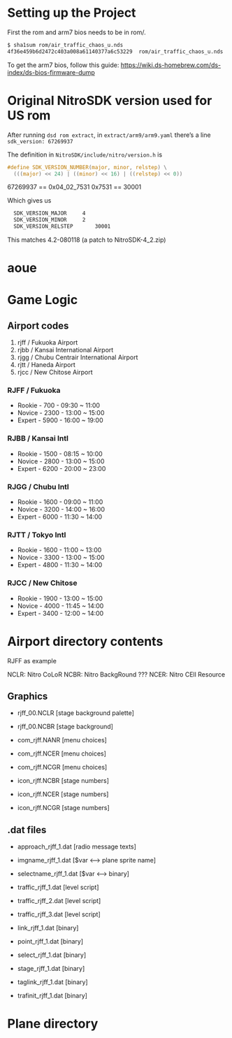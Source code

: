 
# Setting up the Project

First the rom and arm7 bios needs to be in rom/.

```.txt
$ sha1sum rom/air_traffic_chaos_u.nds
4f36e459b6d2472c403a008a61140377a6c53229  rom/air_traffic_chaos_u.nds
```

To get the arm7 bios, follow this guide:
<https://wiki.ds-homebrew.com/ds-index/ds-bios-firmware-dump>











# Original NitroSDK version used for US rom 

After running `dsd rom extract`, in `extract/arm9/arm9.yaml`
there's a line `sdk_version: 67269937`

The definition in `NitroSDK/include/nitro/version.h` is

```.c
#define SDK_VERSION_NUMBER(major, minor, relstep) \
  (((major) << 24) | ((minor) << 16) | ((relstep) << 0))
```

67269937 == 0x04_02_7531
  0x7531 == 30001

Which gives us

```.txt
  SDK_VERSION_MAJOR		4
  SDK_VERSION_MINOR		2
  SDK_VERSION_RELSTEP		30001
```

This matches 4.2-080118 (a patch to NitroSDK-4_2.zip)













# aoue














# Game Logic

## Airport codes

  1. rjff / Fukuoka Airport
  2. rjbb / Kansai International Airport
  3. rjgg / Chubu Centrair International Airport
  4. rjtt / Haneda Airport
  5. rjcc / New Chitose Airport







### RJFF / Fukuoka

  * Rookie -  700 - 09:30 ~ 11:00
  * Novice - 2300 - 13:00 ~ 15:00
  * Expert - 5900 - 16:00 ~ 19:00

### RJBB / Kansai Intl

  * Rookie - 1500 - 08:15 ~ 10:00
  * Novice - 2800 - 13:00 ~ 15:00
  * Expert - 6200 - 20:00 ~ 23:00

### RJGG / Chubu Intl

  * Rookie - 1600 - 09:00 ~ 11:00
  * Novice - 3200 - 14:00 ~ 16:00
  * Expert - 6000 - 11:30 ~ 14:00

### RJTT / Tokyo Intl

  * Rookie - 1600 - 11:00 ~ 13:00
  * Novice - 3300 - 13:00 ~ 15:00
  * Expert - 4800 - 11:30 ~ 14:00

### RJCC / New Chitose

  * Rookie - 1900 - 13:00 ~ 15:00
  * Novice - 4000 - 11:45 ~ 14:00
  * Expert - 3400 - 12:00 ~ 14:00





# Airport directory contents 

RJFF as example

NCLR: Nitro CoLoR
NCBR: Nitro BackgRound ???
NCER: Nitro CEll Resource

## Graphics

  * rjff_00.NCLR [stage background palette]
  * rjff_00.NCBR [stage background]

  * com_rjff.NANR [menu choices]
  * com_rjff.NCER [menu choices]
  * com_rjff.NCGR [menu choices]

  * icon_rjff.NCBR [stage numbers]
  * icon_rjff.NCER [stage numbers]
  * icon_rjff.NCGR [stage numbers]

## .dat files

  * approach_rjff_1.dat [radio message texts]
  * imgname_rjff_1.dat [$var <--> plane sprite name]
  * selectname_rjff_1.dat [$var <--> binary]

  * traffic_rjff_1.dat [level script] 
  * traffic_rjff_2.dat [level script]
  * traffic_rjff_3.dat [level script]

  * link_rjff_1.dat [binary]
  * point_rjff_1.dat [binary]
  * select_rjff_1.dat [binary]
  * stage_rjff_1.dat [binary]
  * taglink_rjff_1.dat [binary]
  * trafinit_rjff_1.dat [binary]


# Plane directory


